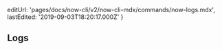
  editUrl: 'pages/docs/now-cli/v2/now-cli-mdx/commands/now-logs.mdx',
  lastEdited: '2019-09-03T18:20:17.000Z'
}

## Logs
